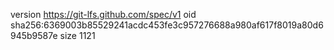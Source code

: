 version https://git-lfs.github.com/spec/v1
oid sha256:6369003b85529241acdc453fe3c957276688a980af617f8019a80d6945b9587e
size 1121
